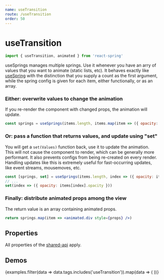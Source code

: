 ```yaml
---
name: useTransition
route: /useTransition
order: 50
---
```



# useTransition

```js
import { useTransition, animated } from 'react-spring'
```

useSprings manages multiple springs. Use it whenever you have an arry of values that you want to animate (static lists, etc). It behaves exactly like [useSpring](/useSpring) with the distinction that you supply a count as the first argument, while the spring config is given for each item, either functionally, or as an array. 

### Either: overwrite values to change the animation

If you re-render the component with changed props, the animation will update.

```jsx
const springs = useSprings(items.length, items.map(item => ({ opacity: item.opacity }))
```

### Or: pass a function that returns values, and update using "set"

You will get a `set(Values)` function back, use it to update the animation. This will not cause the component to render, which can be generally more performant. It also prevents configs from being re-created on every render. Handling updates like this is extremely useful for fast-occurring updates, like event streams, mousemoves, etc.

```jsx
const [springs, set] = useSprings(items.length, index => ({ opacity: items[index].opacity }))
// ...
set(index => ({ opacity: items[index].opacity }))
```

### Finally: distribute animated props among the view

The return value is an array containing animated props.

```jsx
return springs.map(item => <animated.div style={props} />)
```

## Properties

All properties of the [shared-api](/api) apply.

## Demos

<DemoGrid padding={0}>
  {examples.filter(data => data.tags.includes('useTransition')).map(data => (
    <Demo
      key={data.name}
      {...data}
      import={import('../examples/demos/' + data.name)}
    />
  ))}
</DemoGrid>